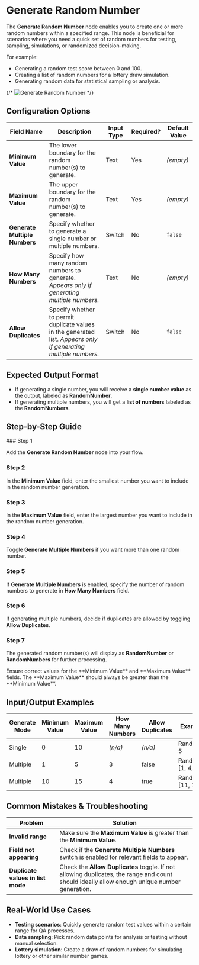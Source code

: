 
# Generate Random Number

The **Generate Random Number** node enables you to create one or more random numbers within a specified range. This node is beneficial for scenarios where you need a quick set of random numbers for testing, sampling, simulations, or randomized decision-making.

For example:

- Generating a random test score between 0 and 100.
- Creating a list of random numbers for a lottery draw simulation.
- Generating random data for statistical sampling or analysis.

{/* ![Generate Random Number](./generate-random-number.png) */}

## Configuration Options

| Field Name                    | Description                                                                                                      | Input Type | Required? | Default Value |
| ----------------------------- | ---------------------------------------------------------------------------------------------------------------- | ---------- | --------- | ------------- |
| **Minimum Value**             | The lower boundary for the random number(s) to generate.                                                         | Text       | Yes       | _(empty)_     |
| **Maximum Value**             | The upper boundary for the random number(s) to generate.                                                         | Text       | Yes       | _(empty)_     |
| **Generate Multiple Numbers** | Specify whether to generate a single number or multiple numbers.                                                 | Switch     | No        | `false`       |
| **How Many Numbers**          | Specify how many random numbers to generate. _Appears only if generating multiple numbers._                      | Text       | No        | _(empty)_     |
| **Allow Duplicates**          | Specify whether to permit duplicate values in the generated list. _Appears only if generating multiple numbers._ | Switch     | No        | `false`       |

## Expected Output Format

- If generating a single number, you will receive a **single number value** as the output, labeled as **RandomNumber**.
- If generating multiple numbers, you will get a **list of numbers** labeled as the **RandomNumbers**.

## Step-by-Step Guide

<Steps>
### Step 1

Add the **Generate Random Number** node into your flow.

### Step 2

In the **Minimum Value** field, enter the smallest number you want to include in the random number generation.

### Step 3

In the **Maximum Value** field, enter the largest number you want to include in the random number generation.

### Step 4

Toggle **Generate Multiple Numbers** if you want more than one random number.

### Step 5

If **Generate Multiple Numbers** is enabled, specify the number of random numbers to generate in **How Many Numbers** field.

### Step 6

If generating multiple numbers, decide if duplicates are allowed by toggling **Allow Duplicates**.

### Step 7

The generated random number(s) will display as **RandomNumber** or **RandomNumbers** for further processing.

</Steps>

<Callout type="info" title="Tip">
  Ensure correct values for the **Minimum Value** and **Maximum Value** fields.
  The **Maximum Value** should always be greater than the **Minimum Value**.
</Callout>

## Input/Output Examples

| Generate Mode | Minimum Value | Maximum Value | How Many Numbers | Allow Duplicates | Example Output                  |
| ------------- | ------------- | ------------- | ---------------- | ---------------- | ------------------------------- |
| Single        | 0             | 10            | _(n/a)_          | _(n/a)_          | RandomNumber: 5                 |
| Multiple      | 1             | 5             | 3                | false            | RandomNumbers: [1, 4, 3]        |
| Multiple      | 10            | 15            | 4                | true             | RandomNumbers: [11, 13, 13, 15] |

## Common Mistakes & Troubleshooting

| Problem                           | Solution                                                                                                                                     |
| --------------------------------- | -------------------------------------------------------------------------------------------------------------------------------------------- |
| **Invalid range**                 | Make sure the **Maximum Value** is greater than the **Minimum Value**.                                                                       |
| **Field not appearing**           | Check if the **Generate Multiple Numbers** switch is enabled for relevant fields to appear.                                                  |
| **Duplicate values in list mode** | Check the **Allow Duplicates** toggle. If not allowing duplicates, the range and count should ideally allow enough unique number generation. |

## Real-World Use Cases

- **Testing scenarios**: Quickly generate random test values within a certain range for QA processes.
- **Data sampling**: Pick random data points for analysis or testing without manual selection.
- **Lottery simulation**: Create a draw of random numbers for simulating lottery or other similar number games.
